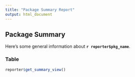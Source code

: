 ```yaml
---
title: "Package Summary Report"
output: html_document
---
```


## Package Summary

Here's some general information about **`r reporter$pkg_name`**. 

### Table

```r
reporter$get_summary_view()
```
